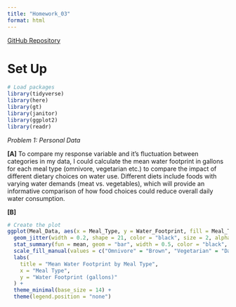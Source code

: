 ```yaml
---
title: "Homework_03"
format: html
---
```

[GitHub Repository](https://github.com/mmakigill/ENVS-193_homework-3.git)

# Set Up

```r
# Load packages
library(tidyverse)
library(here)
library(gt)       
library(janitor)  
library(ggplot2)
library(readr)
```

*Problem 1: Personal Data*

**[A]** To compare my response variable and it's fluctuation between categories in my data, I could calculate the mean water footprint in gallons for each meal type (omnivore, vegetarian etc.) to compare the impact of different dietary choices on water use. Different diets include foods with varying water demands (meat vs. vegetables), which will provide an informative comparison of how food choices could reduce overall daily water consumption.

**[B]**
```r

# Create the plot
ggplot(Meal_Data, aes(x = Meal_Type, y = Water_Footprint, fill = Meal_Type)) +
  geom_jitter(width = 0.2, shape = 21, color = "black", size = 2, alpha = 0.6) +  # show individual data points
  stat_summary(fun = mean, geom = "bar", width = 0.5, color = "black", position = position_dodge(0.9)) +
  scale_fill_manual(values = c("Omnivore" = "Brown", "Vegetarian" = "Dark Green", "Vegan" = "Light Blue", "Pescatarian" = "Coral", "Carnivore" = "Red")) +
  labs(
    title = "Mean Water Footprint by Meal Type",
    x = "Meal Type",
    y = "Water Footprint (gallons)"
  ) +
  theme_minimal(base_size = 14) +
  theme(legend.position = "none")
```

